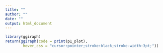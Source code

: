 ```yaml
---
title: ""
author: ""
date: ""
output: html_document
---
```


```r
library(ggiraph)
return(ggiraph(code = print(p1_plot),
        hover_css = "cursor:pointer;stroke:black;stroke-width:3pt;"))
```
